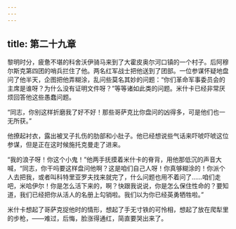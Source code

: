 ```yaml
---
---
---
```

title: 第二十九章
---




黎明时分，疲惫不堪的科舍沃伊骑马来到了大霍皮奥尔河口镇的一个村子。后阿穆尔斯克第四团的哨兵拦住了他。两名红军战士把他送到了团部。一位参谋怀疑地盘问了他半天，企图把他弄糊涂，乱问些莫名其妙的问题：“你们革命军事委员会的主席是谁呀？为什么没有证明文件呀？”等等诸如此类的问题。米什卡已经非常厌烦回答他这些愚蠢问题。

“同志，你别这样折磨我了好不好！那些哥萨克比你盘问的凶得多，可是他们也一无所获。”

他撩起衬衣，露出被叉子扎伤的肋部和小肚子。他已经想说些气话来吓唬吓唬这位参谋，但是正在这时候施托克曼走了进来。

“我的浪子呀！你这个小鬼！”他两手抚摸着米什卡的脊背，用他那低沉的声音大喊，“同志，你干吗要这样盘问他啊？这是咱们自己人呀！你真够糊涂的！你派个人去把我，或者叫科特里亚罗夫找来就完了，什么问题也用不着问了……咱们走吧，米哈伊尔！你是怎么活下来的，啊？快跟我说说，你是怎么保住性命的？要知道，我们已经把你从活人的名册上勾销啦。我们以为你已经英勇牺牲啦。”

米什卡想起了哥萨克捉他时的情形，想起了手无寸铁的可怜相，想起了放在爬犁里的步枪，——难过，后悔，脸涨得通红，简直要哭出来了。